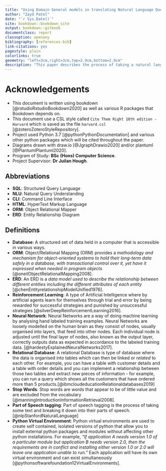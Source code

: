 ```yaml
--- 
title: "Using Domain General models in translating Natural Language Queries into Structured Language"
author: "Zayd Patel"
date: "`r Sys.Date()`"
site: bookdown::bookdown_site
output: bookdown::gitbook
documentclass: report
classoption: openany
bibliography: [references.bib]
link-citations: yes
pagestyle: plain
colorlinks: true
geometry: "left=3cm,right=3cm,top=2.9cm,bottom=2.9cm"
description: "This paper describes the process of taking a natural language query and converting them into a structured language"
---
```


# Acknowledgements {#acknowledgements}

- This document is written using bookdown [@rstudioRstudioBookdown2020] as well as various R packages that Bookdown depends on.
- This document use a CSL style called `Cite Them Right 10th edition - Harvard` which is saved as the file `harvard.csl` [@zoteroZoteroStyleRepository].
- Project used Python 3.7 [@pythonPythonDocumentation] and various other python packages which will be cited throughout the paper.
- Diagrams drawn with draw.io [@JgraphDrawio2020] and/or plantuml [@PlantumlPlantuml2020].
- Program of Study: **BSc (Hons) Computer Science**.
- Project Supervisor: **Dr Juilan Hough**.

## Abbreviations {#abbreviations}

- **SQL**: Structured Query Language
- **NLU**: Natural Query Understanding
- **CLI**: Command Line Interface
- **HTML**: HyperText Markup Language
- **ORM**: Object Relational Mapper
- **ERD**: Entity Relationship Diagram


## Definitions {#definitions}

- **Database**: A structured set of data held in a computer that is accessible in various ways.
- **ORM**: Object/Relational Mapping (ORM) provides a *methodology and mechanism for object-oriented systems to hold their long-term data safely in a database, with transactional control over it, yet have it expressed when needed in program objects* [@oneilObjectRelationalMapping2008]. 
- **ERD**: An ERD is a *data model used to describe the relationship between different entities including the different attributes of each entity* [@chenEntityrelationshipModelUnified1976].
- **Reinforcement Learning**: A type of Artificial Intelligence where by artificial agents learn for themselves through trial and error by being rewarded for successful strategies and punished by unsuccessful strategies [@silverDeepReinforcementLearning2016].
- **Neural Network**: Neural Networks are a way of doing machine learning by analysing hand labeled training examples. Neural Networks are loosely modelled on the human brain as they consist of nodes, usually organised into layers, that feed into other nodes. Each individual node is adjusted until the final layer of nodes, also known as the output layer, correctly outputs data as expected in accordance to the labeled training data. [@hardestyExplainedNeuralNetworks2017].
- **Relational Database**: A relational Database is type of database where the data is organised into tables which can then be linked or *related* to each other. For example, you can have a table with customer details and a table with order details and you can implement a relationship between those two tables and extract new pieces of information - for example, you can run a query which shows all the customers that have ordered more than 5 products.[@ibmcloudeducationRelationaldatabases2019]
- **Stop Words**: Stop words are words that appear to be of little value and are excluded from the vocabulary [@manningIntroductionInformationRetrieval2008]. 
- **Part of Speech tagging**: Part of speech tagging is the process of taking some text and breaking it down into their parts of speech. [@nlpStanfordNaturalLanguage]
- **Python Virtual Environment**: Python virtual environments are used to create self contained, isolated versions of python that allow you to install external python packages and modules without affecting other python installations. For example, *"If application A needs version 1.0 of a particular module but application B needs version 2.0, then the requirements are in conflict and installing either version 1.0 or 2.0 will leave one application unable to run."* Each application will have its own virtual environment and can exist simultaneously [@pythonsoftwarefoundation12VirtualEnvironments]. 
